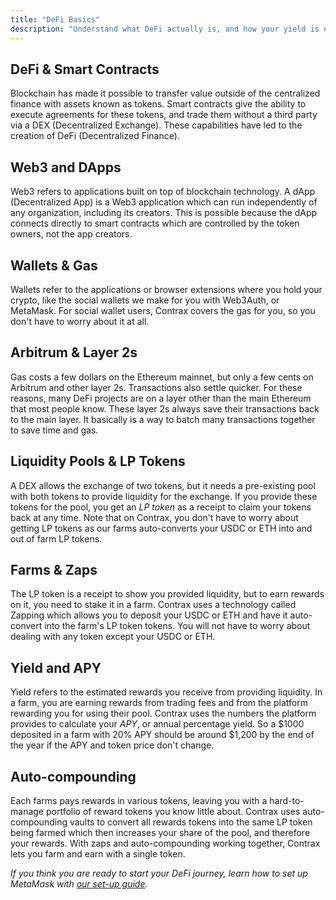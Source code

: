 ```yaml
---
title: "DeFi Basics"
description: "Understand what DeFi actually is, and how your yield is earned"
---
```


## DeFi & Smart Contracts

Blockchain has made it possible to transfer value outside of the centralized finance with assets known as tokens. Smart contracts give the ability to execute agreements for these tokens, and trade them without a third party via a DEX (Decentralized Exchange). These capabilities have led to the creation of DeFi (Decentralized Finance).

## Web3 and DApps

Web3 refers to applications built on top of blockchain technology. A dApp (Decentralized App) is a Web3 application which can run independently of any organization, including its creators. This is possible because the dApp connects directly to smart contracts which are controlled by the token owners, not the app creators.

## Wallets & Gas

Wallets refer to the applications or browser extensions where you hold your crypto, like the social wallets we make for you with Web3Auth, or MetaMask. For social wallet users, Contrax covers the gas for you, so you don't have to worry about it at all.

## Arbitrum & Layer 2s

Gas costs a few dollars on the Ethereum mainnet, but only a few cents on Arbitrum and other layer 2s. Transactions also settle quicker. For these reasons, many DeFi projects are on a layer other than the main Ethereum that most people know. These layer 2s always save their transactions back to the main layer. It basically is a way to batch many transactions together to save time and gas.

## Liquidity Pools & LP Tokens

A DEX allows the exchange of two tokens, but it needs a pre-existing pool with both tokens to provide liquidity for the exchange. If you provide these tokens for the pool, you get an _LP token_ as a receipt to claim your tokens back at any time. Note that on Contrax, you don't have to worry about getting LP tokens as our farms auto-converts your USDC or ETH into and out of farm LP tokens.

## Farms & Zaps

The LP token is a receipt to show you provided liquidity, but to earn rewards on it, you need to stake it in a farm. Contrax uses a technology called Zapping which allows you to deposit your USDC or ETH and have it auto-convert into the farm's LP token tokens. You will not have to worry about dealing with any token except your USDC or ETH.

## Yield and APY

Yield refers to the estimated rewards you receive from providing liquidity. In a farm, you are earning rewards from trading fees and from the platform rewarding you for using their pool. Contrax uses the numbers the platform provides to calculate your _APY_, or annual percentage yield. So a $1000 deposited in a farm with 20% APY should be around $1,200 by the end of the year if the APY and token price don't change.

## Auto-compounding

Each farms pays rewards in various tokens, leaving you with a hard-to-manage portfolio of reward tokens you know little about. Contrax uses auto-compounding vaults to convert all rewards tokens into the same LP token being farmed which then increases your share of the pool, and therefore your rewards. With zaps and auto-compounding working together, Contrax lets you farm and earn with a single token.

_If you think you are ready to start your DeFi journey, learn how to set up MetaMask with [our set-up guide](../start/wallet-setup)._
